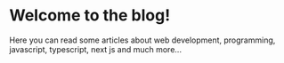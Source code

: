 # Welcome to the blog!

Here you can read some articles about web development, programming, javascript, typescript, next js and much more...